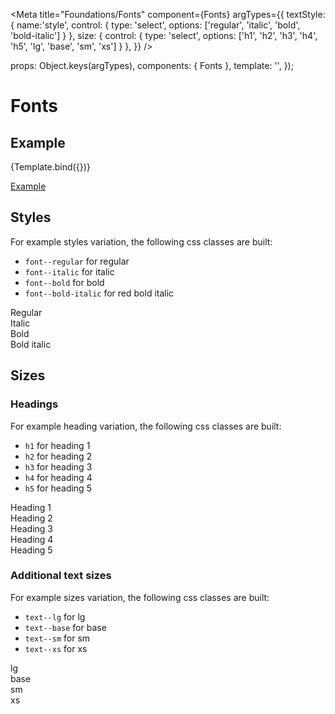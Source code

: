 
<Meta 
  title="Foundations/Fonts" 
  component={Fonts}
  argTypes={{
    textStyle: { name:'style', control: { type: 'select', options: ['regular', 'italic', 'bold', 'bold-italic'] } },
    size: { control: { type: 'select', options: ['h1', 'h2', 'h3', 'h4', 'h5', 'lg', 'base', 'sm', 'xs'] } },
  }}
/>

  props: Object.keys(argTypes),
  components: { Fonts },
  template: '<Fonts :label="label" :textStyle="textStyle" :size="size" />',
});

# Fonts

## Example

<Canvas>
  <Story
    name="Example"
    args={{
      label: 'Text',
      textStyle: 'regular',
      size: 'base'
    }}
  >
    {Template.bind({})}
  </Story>
</Canvas>

<ArgsTable story="Example" />

[Example](?path=/story/foundations-fonts-implementation--example)


## Styles
For example styles variation, the following css classes are built:
- `font--regular` for regular
- `font--italic` for italic
- `font--bold` for bold
- `font--bold-italic`  for red bold italic

<Canvas>
  <div>
    <div class="font--regular">Regular</div>
    <div class="font--italic">Italic</div>
    <div class="font--bold">Bold</div>
    <div class="font--bold-italic">Bold italic</div>
  </div>
</Canvas>

## Sizes

### Headings
For example heading variation, the following css classes are built:
- `h1` for heading 1
- `h2` for heading 2
- `h3` for heading 3
- `h4` for heading 4
- `h5` for heading 5

<Canvas>
  <div>
    <div class="h1 font--bold">Heading 1</div>
    <div class="h2 font--bold">Heading 2</div>
    <div class="h3 font--bold">Heading 3</div>
    <div class="h4 font--bold">Heading 4</div>
    <div class="h5 font--bold">Heading 5</div>
  </div>
</Canvas>

### Additional text sizes
For example sizes variation, the following css classes are built:
- `text--lg` for lg
- `text--base` for base
- `text--sm` for sm
- `text--xs` for xs

<Canvas>
  <div>
    <div class="text--lg">lg</div>
    <div class="text--base">base</div>
    <div class="text--sm">sm</div>
    <div class="text--xs">xs</div>
  </div>
</Canvas>